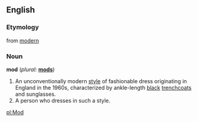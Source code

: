 ==English==

===Etymology===
from [[modern]]

===Noun===
'''mod'''  (''plural:'' '''[[mods]]''')
# An unconventionally modern [[style]] of fashionable dress originating in England in the 1960s, characterized by ankle-length [[black]] [[trenchcoat]]s and sunglasses.
# A person who dresses in such a style.

[[pl:Mod]]